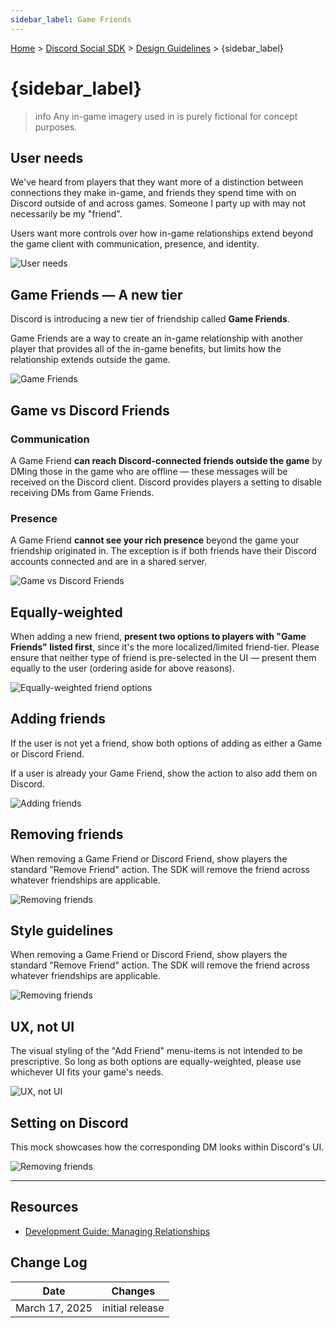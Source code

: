 ```yaml
---
sidebar_label: Game Friends
---
```


[Home](#DOCS_INTRO) > [Discord Social SDK](#DOCS_DISCORD_SOCIAL_SDK_OVERVIEW) > [Design Guidelines](#DOCS_DISCORD_SOCIAL_SDK_DESIGN_GUIDELINES) > {sidebar_label}

# {sidebar_label}

> info
> Any in-game imagery used in is purely fictional for concept purposes.

## User needs

We've heard from players that they want more of a distinction between connections they make in-game, and friends they spend time with on Discord outside of and across games. Someone I party up with may not necessarily be my "friend". 

Users want more controls over how in-game relationships extend beyond the game client with communication, presence, and identity.

![User needs](images/social-sdk/design-guidelines/GameFriends-02.png)

## Game Friends — A new tier

Discord is introducing a new tier of friendship called **Game Friends**.

Game Friends are a way to create an in-game relationship with another player that provides all of the in-game benefits, but limits how the relationship extends outside the game.

![Game Friends](images/social-sdk/design-guidelines/GameFriends-03.png)

## Game vs Discord Friends

### Communication 

A Game Friend **can reach Discord-connected friends outside the game** by DMing those in the game who are offline — these messages will be received on the Discord client. Discord provides players a setting to disable receiving DMs from Game Friends.

### Presence

A Game Friend **cannot see your rich presence** beyond the game your friendship originated in. The exception is if both friends have their Discord accounts connected and are in a shared server.

![Game vs Discord Friends](images/social-sdk/design-guidelines/GameFriends-04.png)

## Equally-weighted

When adding a new friend, **present two options to players with "Game Friends" listed first**, since it's the more localized/limited friend-tier. Please ensure that neither type of friend is pre-selected in the UI — present them equally to the user (ordering aside for above reasons).

![Equally-weighted friend options](images/social-sdk/design-guidelines/GameFriends-05.png)

## Adding friends

If the user is not yet a friend, show both options of adding as either a Game or Discord Friend.

If a user is already your Game Friend, show the action to also add them on Discord.

![Adding friends](images/social-sdk/design-guidelines/GameFriends-06.png)

## Removing friends

When removing a Game Friend or Discord Friend, show players the standard "Remove Friend" action. The SDK will remove the friend across whatever friendships are applicable.

![Removing friends](images/social-sdk/design-guidelines/GameFriends-07.png)

## Style guidelines

When removing a Game Friend or Discord Friend, show players the standard "Remove Friend" action. The SDK will remove the friend across whatever friendships are applicable.

![Removing friends](images/social-sdk/design-guidelines/GameFriends-08.png)

## UX, not UI

The visual styling of the "Add Friend" menu-items is not intended to be prescriptive. So long as both options are equally-weighted, please use whichever UI fits your game's needs.

![UX, not UI](images/social-sdk/design-guidelines/GameFriends-09.png)

## Setting on Discord

This mock showcases how the corresponding DM looks within Discord's UI.

![Removing friends](images/social-sdk/design-guidelines/GameFriends-10.png)

---

## Resources

- [Development Guide: Managing Relationships](#DOCS_DISCORD_SOCIAL_SDK_DEVELOPMENT_GUIDES_MANAGING_RELATIONSHIPS)

## Change Log

| Date           | Changes         |
|----------------|-----------------|
| March 17, 2025 | initial release |
